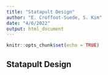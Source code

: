 ```yaml
---
title: "Statapult Design"
author: "E. Croffoot-Suede, S. Kim"
date: "4/6/2022"
output: html_document
---
```


```r
knitr::opts_chunk$set(echo = TRUE)
```

## Statapult Design

